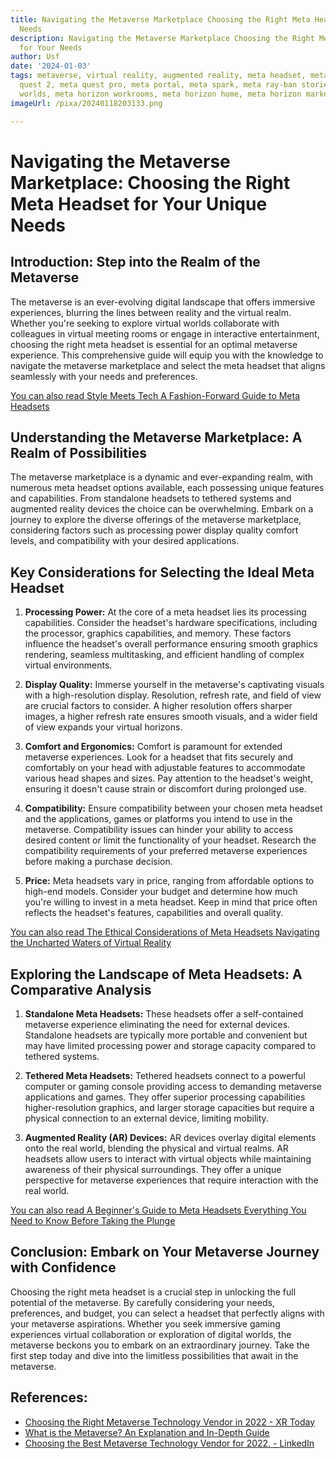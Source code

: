 ```yaml
---
title: Navigating the Metaverse Marketplace Choosing the Right Meta Headset for Your
  Needs
description: Navigating the Metaverse Marketplace Choosing the Right Meta Headset
  for Your Needs
author: Usf
date: '2024-01-03'
tags: metaverse, virtual reality, augmented reality, meta headset, meta quest, meta
  quest 2, meta quest pro, meta portal, meta spark, meta ray-ban stories, meta horizon
  worlds, meta horizon workrooms, meta horizon home, meta horizon marketplace
imageUrl: /pixa/20240118203133.png

---
```

# Navigating the Metaverse Marketplace: Choosing the Right  Meta Headset for Your Unique Needs

## Introduction: Step into  the Realm of the Metaverse
The metaverse is an ever-evolving digital landscape that offers  immersive experiences,  blurring the lines between reality and the  virtual realm. Whether  you're seeking to  explore virtual worlds collaborate with colleagues in virtual  meeting rooms or engage in interactive entertainment, choosing the right meta headset is essential for an optimal  metaverse experience. This comprehensive guide will equip you with the knowledge to navigate the metaverse marketplace  and select  the meta headset  that aligns seamlessly with your needs and preferences.

[You can also read Style  Meets Tech A Fashion-Forward Guide to Meta Headsets](Style%20Meets%20Tech%20A%20Fashion-Forward%20Guide%20to%20Meta%20Headsets)


## Understanding the Metaverse Marketplace: A Realm of Possibilities

The  metaverse marketplace is a dynamic and ever-expanding realm, with numerous meta headset options available, each possessing unique features and capabilities.  From  standalone headsets to tethered systems and augmented reality devices the  choice can be overwhelming. Embark on  a journey to explore the diverse offerings of the metaverse marketplace,  considering factors such as processing power display quality comfort levels, and compatibility with your desired applications.

## Key Considerations for Selecting the Ideal Meta Headset

1. **Processing  Power:** At the core of a meta headset lies  its processing capabilities. Consider the headset's hardware specifications, including the processor, graphics capabilities, and memory. These factors influence the headset's overall performance ensuring smooth graphics rendering, seamless multitasking, and efficient handling of complex virtual environments.

2. **Display Quality:** Immerse yourself in the metaverse's captivating visuals with a high-resolution display. Resolution, refresh rate, and  field of view are  crucial factors to consider. A higher resolution offers sharper images, a higher refresh rate ensures smooth visuals,  and a wider  field of view  expands your virtual horizons.

3. **Comfort and Ergonomics:** Comfort  is paramount for  extended metaverse experiences. Look for a headset that fits  securely and comfortably on  your head  with adjustable features to accommodate various head shapes and sizes. Pay attention to the headset's weight, ensuring it doesn't cause strain or discomfort during prolonged  use.

4. **Compatibility:** Ensure compatibility between your chosen meta headset and the  applications, games  or  platforms you intend to use in the metaverse. Compatibility issues can hinder your ability to access desired content  or limit the functionality of your  headset. Research the compatibility requirements of your preferred metaverse experiences before making  a purchase decision.

5. **Price:** Meta  headsets vary  in price, ranging from affordable options to high-end models. Consider your budget and determine how much you're willing to invest in a meta headset. Keep  in mind that price often reflects the headset's features, capabilities and overall quality.

[You can also read The Ethical  Considerations of Meta Headsets Navigating the Uncharted  Waters of  Virtual Reality](The%20Ethical%20Considerations%20of%20Meta%20Headsets%20Navigating%20the%20Uncharted%20Waters%20of%20Virtual%20Reality)


## Exploring the Landscape of Meta Headsets: A Comparative Analysis

1. **Standalone Meta Headsets:** These headsets offer a self-contained metaverse experience eliminating the need for external devices. Standalone headsets are typically more portable and convenient but may have limited processing power and storage capacity compared to tethered systems.

2. **Tethered  Meta Headsets:** Tethered headsets connect to a powerful computer or gaming  console  providing  access to demanding metaverse applications and games. They offer superior processing capabilities higher-resolution graphics, and larger storage capacities but require a physical connection to  an external device, limiting  mobility.

3. **Augmented Reality  (AR) Devices:** AR devices overlay digital elements onto the real world, blending the physical and virtual realms. AR  headsets  allow users to interact with virtual  objects while maintaining awareness of their physical surroundings. They  offer a unique perspective for metaverse experiences that require interaction with the real world.

[You can also read A Beginner's  Guide to Meta Headsets Everything You Need to Know  Before Taking the Plunge](A%20Beginner%27s%20Guide%20to%20Meta%20Headsets%20Everything%20You%20Need%20to%20Know%20Before%20Taking%20the%20Plunge)


## Conclusion: Embark on Your Metaverse Journey  with Confidence

Choosing the  right meta headset is a crucial  step in unlocking the full potential of the metaverse. By carefully considering your needs, preferences, and budget, you can select a headset that perfectly aligns with your metaverse aspirations. Whether you seek immersive gaming  experiences virtual collaboration or  exploration of digital worlds, the metaverse  beckons you to  embark on an extraordinary journey. Take the first step today and  dive  into the  limitless possibilities that  await in the metaverse.

## References:
- [Choosing the Right Metaverse Technology Vendor in 2022 - XR Today](https://www.xrtoday.com/virtual-reality/choosing-the-right-metaverse-technology-vendor-in-2022/)
- [What is the Metaverse? An Explanation and In-Depth Guide](https://www.techtarget.com/whatis/feature/The-metaverse-explained-Everything-you-need-to-know)
- [Choosing the Best Metaverse Technology Vendor for 2022. - LinkedIn](https://www.linkedin.com/pulse/choosing-best-metaverse-technology-vendor-2022-)

